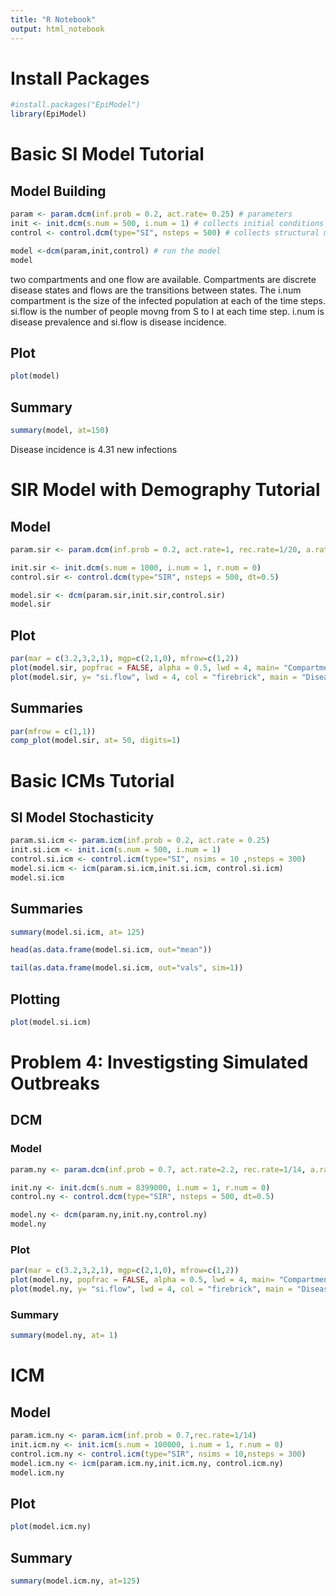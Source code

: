 ```yaml
---
title: "R Notebook"
output: html_notebook
---
```


# Install Packages 

```r
#install.packages("EpiModel")
library(EpiModel)
```

# Basic SI Model Tutorial

## Model Building

```r
param <- param.dcm(inf.prob = 0.2, act.rate= 0.25) # parameters
init <- init.dcm(s.num = 500, i.num = 1) # collects initial conditions
control <- control.dcm(type="SI", nsteps = 500) # collects structural model controls 

model <-dcm(param,init,control) # run the model
model
```
two compartments and one flow are available. Compartments are discrete disease states and flows are the transitions between states. The i.num compartment is the size of the infected population at each of the time steps. si.flow is the number of people movng from S to I at each time step. i.num is disease prevalence and si.flow is disease incidence. 

## Plot

```r
plot(model)
```

## Summary

```r
summary(model, at=150)
```

Disease incidence is 4.31 new infections

# SIR Model with Demography Tutorial

## Model

```r
param.sir <- param.dcm(inf.prob = 0.2, act.rate=1, rec.rate=1/20, a.rate = 1/95,ds.rate=1/100,di.rate=1/80,dr.rate = 1/100)

init.sir <- init.dcm(s.num = 1000, i.num = 1, r.num = 0)
control.sir <- control.dcm(type="SIR", nsteps = 500, dt=0.5)

model.sir <- dcm(param.sir,init.sir,control.sir)
model.sir
```

## Plot

```r
par(mar = c(3.2,3,2,1), mgp=c(2,1,0), mfrow=c(1,2))
plot(model.sir, popfrac = FALSE, alpha = 0.5, lwd = 4, main= "Compartment Sizes")
plot(model.sir, y= "si.flow", lwd = 4, col = "firebrick", main = "Disease Incidence", legend="n")

```

## Summaries

```r
par(mfrow = c(1,1))
comp_plot(model.sir, at= 50, digits=1)
```

# Basic ICMs Tutorial

## SI Model Stochasticity

```r
param.si.icm <- param.icm(inf.prob = 0.2, act.rate = 0.25)
init.si.icm <- init.icm(s.num = 500, i.num = 1)
control.si.icm <- control.icm(type="SI", nsims = 10 ,nsteps = 300)
model.si.icm <- icm(param.si.icm,init.si.icm, control.si.icm)
model.si.icm
```

## Summaries

```r
summary(model.si.icm, at= 125)
```

```r
head(as.data.frame(model.si.icm, out="mean"))
```

```r
tail(as.data.frame(model.si.icm, out="vals", sim=1))
```

## Plotting

```r
plot(model.si.icm)
```

# Problem 4: Investigsting Simulated Outbreaks 

## DCM

### Model

```r
param.ny <- param.dcm(inf.prob = 0.7, act.rate=2.2, rec.rate=1/14, a.rate = 0.014,ds.rate=0,di.rate=0.2,dr.rate = 0)

init.ny <- init.dcm(s.num = 8399000, i.num = 1, r.num = 0)
control.ny <- control.dcm(type="SIR", nsteps = 500, dt=0.5)

model.ny <- dcm(param.ny,init.ny,control.ny)
model.ny
```

### Plot

```r
par(mar = c(3.2,3,2,1), mgp=c(2,1,0), mfrow=c(1,2))
plot(model.ny, popfrac = FALSE, alpha = 0.5, lwd = 4, main= "Compartment Sizes")
plot(model.ny, y= "si.flow", lwd = 4, col = "firebrick", main = "Disease Incidence", legend="n", ylab="SI Flow")
```

### Summary 

```r
summary(model.ny, at= 1)
```

# ICM

## Model

```r
param.icm.ny <- param.icm(inf.prob = 0.7,rec.rate=1/14)
init.icm.ny <- init.icm(s.num = 100000, i.num = 1, r.num = 0)
control.icm.ny <- control.icm(type="SIR", nsims = 10,nsteps = 300)
model.icm.ny <- icm(param.icm.ny,init.icm.ny, control.icm.ny)
model.icm.ny
```

## Plot

```r
plot(model.icm.ny)
```

## Summary

```r
summary(model.icm.ny, at=125)
```


